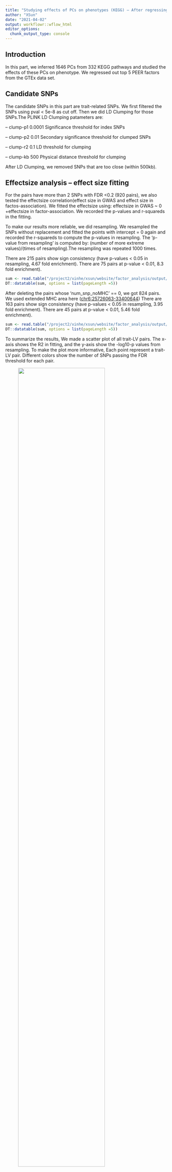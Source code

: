 ```yaml
---
title: "Studying effects of PCs on phenotypes (KEGG) – After regressing out 5 GTEx PEER factors, 'AND' LD Clumping "
author: "XSun"
date: "2021-04-02"
output: workflowr::wflow_html
editor_options:
  chunk_output_type: console
---
```



## **Introduction**

In this part, we inferred 1646 PCs from 332 KEGG pathways and studied the effects of these PCs on phenotype. We regressed out top 5 PEER factors from the GTEx data set. 

## **Candidate SNPs**

The candidate SNPs in this part are trait-related SNPs. We first filtered the SNPs using pval < 5e-8 as cut off. Then we did LD Clumping for those SNPs.The PLINK LD Clumping patameters are:

– clump-p1 0.0001 Significance threshold for index SNPs

– clump-p2 0.01 Secondary significance threshold for clumped SNPs

– clump-r2 0.1 LD threshold for clumping

– clump-kb 500 Physical distance threshold for clumping

After LD Clumping, we removed SNPs that are too close (within 500kb).

## **Effectsize analysis -- effect size fitting**

For the pairs have more than 2 SNPs with FDR <0.2 (920 pairs), we also tested the effectsize correlation(effect size in GWAS and effect size in factos-association). We fitted the effectsize using: effectsize in GWAS ~ 0 +effectsize in factor-association. We recorded the p-values and r-squareds in the fitting.

To make our results more reliable, we did resampling. We resampled the SNPs without replacement and fitted the points with intercept = 0 again and recorded the r-squareds to compute the p-values in resampling. The 'p-value from resampling' is computed by: (number of more extreme values)/(times of resampling).The resampling was repeated 1000 times.

There are 215 pairs show sign consistency (have p-values < 0.05 in resampling, 4.67 fold enrichment). There are 75 pairs at p-value < 0.01, 8.3 fold enrichment). 


```r
sum <- read.table("/project2/xinhe/xsun/website/factor_analysis/output/simple_sum_pcs_reg_5_d500d.txt", header = T)
DT::datatable(sum, options = list(pageLength =5))
```

After deleting the pairs whose 'num_snp_noMHC' == 0, we got 824 pairs. We used extended MHC area here ([chr6:25726063-33400644](https://www.nature.com/articles/nrg1489)) There are 163 pairs show sign consistency (have p-values < 0.05 in resampling, 3.95 fold enrichment). There are 45 pairs at p-value < 0.01, 5.46 fold enrichment).  

```r
sum <- read.table("/project2/xinhe/xsun/website/factor_analysis/output/simple_sum_noMHC_pcs_reg_5_extend_d500d.txt", header = T)
DT::datatable(sum, options = list(pageLength =5))
```


To summarize the results, We made a scatter plot of all trait-LV pairs. The x-axis shows the R2 in fitting, and the y-axis show the -log10-p values from resampling. To make the plot more informative, Each point represent a trait-LV pair. Different colors show the number of SNPs passing the FDR threshold for each pair.


<figure class="half">
    <img src="https://github.com/xsun1229/factor_analysis/raw/master/output/effectsizesum_0.2_kegg_pc_reg_5_d500d.jpeg" width="80%">
</figure>


## **Detailed results for 'eo_pwy211_pc3' **

The related pathway is : Regulation of actin cytoskeleton [ several reports have examined the role of the actin cytoskeleton in activation of human eosinophils](https://www.jacionline.org/article/S0091-6749(03)01249-1/fulltext)

```r
load("/project2/xinhe/xsun/website/factor_analysis/output/info_table_annot_pval_kegg_pc_reg_5_d500d_eo.rdata")

DT::datatable(final_full, options = list(pageLength =5))
```

<figure class="half">
    <img src="https://github.com/xsun1229/factor_analysis/raw/master/output/effectsize_pwy211_pc3_eo_pval5e8_d500d.jpeg" width="80%">
</figure>


## **Detailed results for 'TG_pwy211_pc2' **

The related pathway is : Primary bile acid biosynthesis 

It seems that this pathway is not biological plausible.

```r
load("/project2/xinhe/xsun/website/factor_analysis/output/info_table_annot_pval_kegg_pc_reg_5_d500d_TG.rdata")

DT::datatable(final_full, options = list(pageLength =5))
```

<figure class="half">
    <img src="https://github.com/xsun1229/factor_analysis/raw/master/output/effectsize_pwy13_pc2_TG_pval5e8_d500d.jpeg" width="80%">
</figure>


## **Detailed results for granulocyte count **

The table below shows the SNP details. We deleted the pairs that only have SNPs in MHC area.

We found 4 SNPs drive different pathways:

```r
chr3_128603030_AG_A_b38 : row 4,29
chr8_8237348_G_A_b38 : row 2,19,22,26
chr8_9061626_G_A_b38 : row 3,23
chr11_108378047_C_G_b38 : row 1,18
```

```r
sum <- read.table("/project2/xinhe/xsun/website/factor_analysis/output/gran_kegg_pc_reg_5_d500d.txt", header = T, fill = T, sep = "\t")
DT::datatable(sum, options = list(pageLength =5))
```


There are 9 pathways in this table: 

[1] "Circadian rhythm"  [Circadian rhythms are present in many cellular and humoral components of the immune system. Granulocytes and monocytes exhibit circadian oscillations in their numbers in blood, both in humans and mice ](https://www.frontiersin.org/articles/10.3389/fimmu.2020.00576/full)                                     

[2] "Ether lipid metabolism"                                

[3] "Fatty acid biosynthesis"                               

[4] "Glycosylphosphatidylinositol (GPI)-anchor biosynthesis"

[5] "Lysine degradation"                                    

[6] "Pyruvate metabolism"                                   

[7] "Regulation of actin cytoskeleton"                      

[8] "Ribosome"                                              

[9] "Steroid hormone biosynthesis"   [may be related through some other mediator: These findings implicate GM-CSF as a local mediator of steroid-driven remodeling events in the cycling and preimplantation endometrium, possibly acting through the recruitment and behavioral regulation of granulocytes and macrophages. ](https://pubmed.ncbi.nlm.nih.gov/8838016/)   


```r
load("/project2/xinhe/xsun/website/factor_analysis/output/info_table_annot_pval_kegg_pc_reg_5_d500d_gran.rdata")

DT::datatable(final_full, options = list(pageLength =5))
```


## **Detailed results for ukb.allasthma **

The table below shows the SNP details. We deleted the pairs that only have SNPs in MHC area.

We found 3 SNPs drive different pathways:

```r
chr1_152313385_G_A_b38 : row 2,7,9,13,15,17
chr5_119355086_C_G_b38 : row 6,8,12,16
chr7_20547220_A_G_b38 : row 5,14,18
```

```r
sum <- read.table("/project2/xinhe/xsun/website/factor_analysis/output/ukb.allasthma_kegg_pc_reg_5_d500d.txt", header = T, fill = T, sep = "\t")
DT::datatable(sum, options = list(pageLength =5))
```

There are 9 pathways in this table: 


[1] "Adrenergic signaling in cardiomyocytes"        

[2] "Arrhythmogenic right ventricular cardiomyopathy"   asthma related to Right ventricular diastolic dysfunction but not exactly ARVC : [Asthmatic patients develop right heart affection from early stages through different mechanisms. The current study was performed aiming to assess the right ventricular diastolic dysfunction in different asthmatic stages.](https://www.sciencedirect.com/science/article/pii/S0422763813002094)
 
[3] "Calcium signaling pathway"   [Ca2+ signaling pathways part in paper : 'Targeting cell signaling in allergic asthma'](https://www.nature.com/articles/s41392-019-0079-0)                  
[4] "Cardiac muscle contraction"  [no paper shows the direct relationship, but I'm considering the Ca2+ may acts as a cofounder in it.]

[5] "Dilated cardiomyopathy"   [A statistically significant, independent association was observed between idiopathic DCM and a history of asthma ](https://pubmed.ncbi.nlm.nih.gov/2801484/)        

[6] "Fatty acid biosynthesis"      [fatty acid metabolism](https://onlinelibrary.wiley.com/doi/abs/10.1111/all.13180)

[7] "Hypertrophic cardiomyopathy"    [not related: Mistakes and delays in diagnosisabound. Hypertrophic cardiomyopathy commonly“masquerades”as asthma](https://www.amjmed.com/article/S0002-9343(15)00771-8/pdf)      

[8] "Necroptosis"   [Finally, the human and murine necroptosis inhibitor, GW806742X, blocked necroptosis and IL-33 release in vitro and reduced eosinophilia in Aspergillus fumigatus extract-induced asthma in vivo, an allergic inflammation model that is highly dependent on IL-33](https://pubmed.ncbi.nlm.nih.gov/30576068/)  

[9] "Tight junction" 


```r
load("/project2/xinhe/xsun/website/factor_analysis/output/info_table_annot_pval_kegg_pc_reg_5_d500d_ukb.allasthma.rdata")

DT::datatable(final_full, options = list(pageLength =5))
```

## **Detailed results for EUR.IBD **

The table below shows the SNP details. We deleted the pairs that only have SNPs in MHC area.

We found 8 SNPs drive different pathways:

```r
chr2_43226582_G_A_b38 : row 32,34
chr3_48717444_G_T_b38 : row 4,10,12,14,21,23,27,31,36,42,46,50,52
chr5_135109292_C_A_b38: row 33,35,47
chr5_131126137_G_T_b38: row 19,44
chr6_14721666_T_C_b38 : row 2,3,9,11,13,20,22,25,26,30,41,45,49,51,57
chr12_40430996_T_C_b38 : row 7,17,28
chr16_81883307_A_G_b38 : row 6,15,37,39
chr22_21561877_T_C_b38: row 8,38,40,54,56
```

```r
sum <- read.table("/project2/xinhe/xsun/website/factor_analysis/output/EUR.IBD_kegg_pc_reg_5_d500d.txt", header = T, fill = T, sep = "\t")
DT::datatable(sum, options = list(pageLength =5))
```

There are 26 pathways in this table: 

 [1] "Alcoholism"    paper: [Alcohol consumption is a potential trigger for flare in Inflammatory Bowel Disease (IBD) flare ](https://www.ncbi.nlm.nih.gov/pmc/articles/PMC3708696/)                          
 
 [2] "Amyotrophic lateral sclerosis"           
 
 [3] "Axon guidance"                           
 
 [4] "Bacterial invasion of epithelial cells"  paper: [The epithelial layer is essential for the proper functioning of the gastrointestinal tract, and its increased permeability to the luminal antigens may lead to the inflammatory processes and mucosal damage observed in IBD](https://www.ncbi.nlm.nih.gov/pmc/articles/PMC2604805/) 
 
 [5] "Basal transcription factors"   paper: [Genome-wide association studies (GWAS) have detected single-nucleotide polymorphisms(SNPs) in genes encoding cytokines or transcription factors that control cytokine-mediated activationof immune cells associated with the pathogenesis of IBD](https://www.google.com/url?sa=t&rct=j&q=&esrc=s&source=web&cd=&cad=rja&uact=8&ved=2ahUKEwiTptulluTvAhWBsJ4KHc41C9IQFjABegQIAhAD&url=https%3A%2F%2Fwww.mdpi.com%2F1422-0067%2F21%2F9%2F3207%2Fpdf&usg=AOvVaw0WoX2S3bSMdIymOtAy6p1E)          
 
 [6] "beta-Alanine metabolism" paper : [the most impacted by IBD pathways are: glycine, serine and threonine metabolism, taurine and hypotaurine metabolism, alanine, aspartate and glutamate metabolism, arginine and proline metabolism, glycerophospholipid metabolism, pyruvate metabolism, aminoacyl-tRNA biosynthesis, phenylalanine metabolism, sulphur metabolism, primary bile acid biosynthesis, and beta-alanine metabolism](https://www.sciencedirect.com/science/article/pii/S1896112619300264)                
 
 [7] "Cardiac muscle contraction"  [IBD may relates to Cardiovascular diseases](https://www.ncbi.nlm.nih.gov/pmc/articles/PMC6348818/)            
 
 [8] "Complement and coagulation cascades"   paper : [We review the evidence base for the role and potential therapeutic manipulation of the complement cascade in inflammatory bowel disease](https://pubmed.ncbi.nlm.nih.gov/24831561/)  
 
 [9] "Dilated cardiomyopathy"   paper :same with [7]               

[10] "Fatty acid degradation"  paper: [1](https://www.ncbi.nlm.nih.gov/pmc/articles/PMC4100336/) [2](https://www.sciencedirect.com/science/article/pii/S0925443905001870)            

[11] "Human immunodeficiency virus 1 infection"  paper: [Human immunodeficiency virus infection, the acquired immunodeficiency syndrome, and inflammatory bowel disease ](https://pubmed.ncbi.nlm.nih.gov/8835895/)

[12] "Hypertrophic cardiomyopathy"     paper :same with [7]         

[13] "Malaria"                                 

[14] "Mitophagy - animal"  paper : [Inflammatory Bowel Disease at the Intersection of Autophagy and Immunity: Insights from Human Genetics](https://link.springer.com/chapter/10.1007/978-3-030-28703-0_14)           

[15] "Non-small cell lung cancer"              

[16] "Other glycan degradation"                

[17] "Pancreatic cancer"   paper : [People with IBD had a 3.36-fold higher risk of pancreatic cancer](https://www.webmd.com/ibd-crohns-disease/news/20100505/ibd-may-raise-risk-of-pancreatic-cancer)                    

[18] "Parkinson disease"  paper : [Inflammatory bowel disease and Parkinson’s disease: common pathophysiological links](https://gut.bmj.com/content/70/2/408)     

[19] "Pertussis"   paper : [Many Inflammatory Bowel Disease Patients Are Not Immune to Measles or Pertussis](https://pubmed.ncbi.nlm.nih.gov/27557706/)                 

[20] "Phosphonate and phosphinate metabolism"  

[21] "Porphyrin and chlorophyll metabolism"    

[22] "Renal cell carcinoma"                    

[23] "Renin-angiotensin system"   paper : [Upregulation of circulating  components of the alternative  renin-angiotensin system in inflammatory bowel disease: A pilot study](https://journals.sagepub.com/doi/pdf/10.1177/1470320314521086)             

[24] "Ribosome"                                

[25] "RNA transport"                           

[26] "Viral carcinogenesis"  



```r
load("/project2/xinhe/xsun/website/factor_analysis/output/info_table_annot_pval_kegg_pc_reg_5_d500d_EUR.IBD.rdata")

DT::datatable(final_full, options = list(pageLength =5))
```